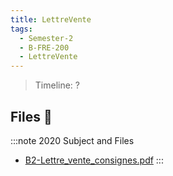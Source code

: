 ```yaml
---
title: LettreVente
tags:
  - Semester-2
  - B-FRE-200
  - LettreVente
---
```

> Timeline: ?


## Files 📂

:::note 2020 Subject and Files
- [B2-Lettre_vente_consignes.pdf](https://github.com/Studio-17/Epitech-Subjects/raw/main/Semester-2/B-FRE-200/LettreVente/B2-Lettre_vente_consignes.pdf)
:::

